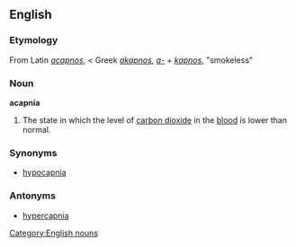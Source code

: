 ==English==
[[Category:English nouns]]
===Etymology===
From Latin ''[[acapnos]]'', < Greek ''[[akapnos]]'', ''[[a-]]'' + ''[[kapnos]]'', "smokeless"

===Noun===
'''acapnia'''
#The state in which the level of [[carbon dioxide]] in the [[blood]] is lower than normal.

===Synonyms===
*[[hypocapnia]]

===Antonyms===
*[[hypercapnia]]